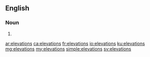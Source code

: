 ==English==

===Noun===
{{head|en|plural}}

# {{plural of|elevation|lang=en}}

[[ar:elevations]]
[[ca:elevations]]
[[fr:elevations]]
[[io:elevations]]
[[ku:elevations]]
[[mg:elevations]]
[[my:elevations]]
[[simple:elevations]]
[[sv:elevations]]